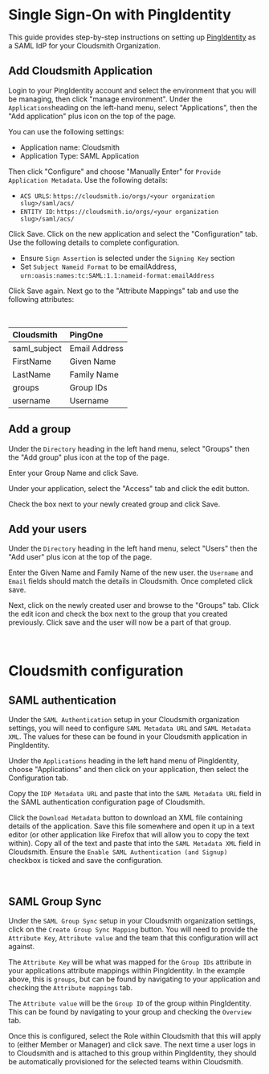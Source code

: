 
# Single Sign-On with PingIdentity

This guide provides step-by-step instructions on setting up [PingIdentity](https://www.pingidentity.com/) as a SAML IdP for your Cloudsmith Organization.

## Add Cloudsmith Application

Login to your PingIdentity account and select the environment that you will be managing, then click "manage environment". Under the `Applications`heading on the left-hand menu, select "Applications", then the "Add application" plus icon on the top of the page.

<BlockImage src={img46c256b_image} alt=""></BlockImage>

You can use the following settings:

- Application name: Cloudsmith
- Application Type: SAML Application

Then click "Configure" and choose "Manually Enter" for `Provide Application Metadata`. Use the following details:

- `ACS URLS`:   `https://cloudsmith.io/orgs/<your organization slug>/saml/acs/`
- `ENTITY ID`: `https://cloudsmith.io/orgs/<your organization slug>/saml/acs/`

Click Save.  Click on the new application and select the "Configuration" tab. Use the following details to complete configuration.

- Ensure `Sign Assertion` is selected under the `Signing Key` section
- Set `Subject Nameid Format` to be emailAddress, `urn:oasis:names:tc:SAML:1.1:nameid-format:emailAddress`

Click Save again. Next go to the "Attribute Mappings" tab and use the following attributes:

<BlockImage src={img7b732ce_image} alt=""></BlockImage>

<br />

| Cloudsmith   | PingOne       |
| :----------- | :------------ |
| saml_subject | Email Address |
| FirstName    | Given Name    |
| LastName     | Family Name   |
| groups       | Group IDs     |
| username     | Username      |

## Add a group

Under the `Directory` heading in the left hand menu, select "Groups" then the "Add group" plus icon at the top of the page.

<BlockImage src={img3ee4f20_image} alt=""></BlockImage>

Enter your Group Name and click Save.

Under your application, select the "Access" tab and click the edit button.

<BlockImage src={img369108b_image} alt=""></BlockImage>

Check the box next to your newly created group and click Save.

## Add your users

Under the `Directory` heading in the left hand menu, select "Users" then the "Add user" plus icon at the top of the page.

<BlockImage src={imgcd3fbde_image} alt=""></BlockImage>

Enter the Given Name and Family Name of the new user. the `Username` and `Email` fields should match the details in Cloudsmith. Once completed click save.

Next, click on the newly created user and browse to the "Groups" tab. Click the edit icon and check the box next to the group that you created previously. Click save and the user will now be a part of that group.

<BlockImage src={imgf51a2c5_image} alt=""></BlockImage>

<br />

# Cloudsmith configuration

## SAML authentication

Under the `SAML Authentication` setup in your Cloudsmith organization settings, you will need to configure `SAML Metadata URL` and `SAML Metadata XML`. The values for these can be found in your Cloudsmith application in PingIdentity.

Under the `Applications` heading in the left hand menu of PingIdentity, choose "Applications" and then click on your application, then select the Configuration tab.

<BlockImage src={img9d8334a_image} alt=""></BlockImage>

Copy the `IDP Metadata URL` and paste that into the `SAML Metadata URL` field in the SAML authentication configuration page of Cloudsmith.

Click the `Download Metadata` button to download an XML file containing details of the application. Save this file somewhere and open it up in a text editor (or other application like Firefox that will allow you to copy the text within). Copy all of the text and paste that into the `SAML Metadata XML` field in Cloudsmith. Ensure the `Enable SAML Authentication (and Signup)` checkbox is ticked and save the configuration.

<BlockImage src={imga994b78_image} alt=""></BlockImage>

<br />

## SAML Group Sync

Under the `SAML Group Sync` setup in your Cloudsmith organization settings, click on the `Create Group Sync Mapping` button. You will need to provide the `Attribute Key`, `Attribute value` and the team that this configuration will act against.

The `Attribute Key` will be what was mapped for the `Group IDs` attribute in your applications attribute mappings within PingIdentity. In the example above, this is `groups`, but can be found by navigating to your application and checking the `Attribute mappings` tab.

The `Attribute value` will be the `Group ID` of the group within PingIdentity. This can be found by navigating to your group and checking the `Overview` tab.

<BlockImage src={img037b994_image} alt=""></BlockImage>

Once this is configured, select the Role within Cloudsmith that this will apply to (either Member or Manager) and click save. The next time a user logs in to Cloudsmith and is attached to this group within PingIdentity, they should be automatically provisioned for the selected teams within Cloudsmith.

<BlockImage src={groups_image} alt=""></BlockImage>
